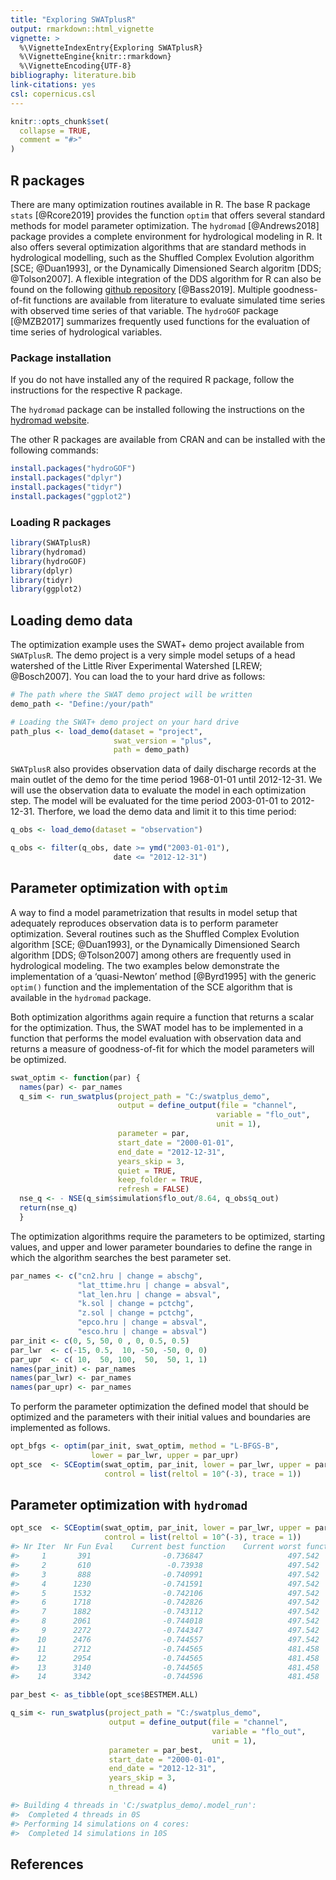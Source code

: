 ```yaml
---
title: "Exploring SWATplusR"
output: rmarkdown::html_vignette
vignette: >
  %\VignetteIndexEntry{Exploring SWATplusR}
  %\VignetteEngine{knitr::rmarkdown}
  %\VignetteEncoding{UTF-8}
bibliography: literature.bib
link-citations: yes
csl: copernicus.csl
---
```


```r
knitr::opts_chunk$set(
  collapse = TRUE,
  comment = "#>"
)
```

## R packages

There are many optimization routines available in R. The base R package `stats` [@Rcore2019] provides the function `optim` that offers several standard methods for model parameter optimization. The `hydromad` [@Andrews2018] package provides a complete environment for hydrological modeling in R. It also offers several optimization algorithms that are standard methods in hydrological modelling, such as the Shuffled Complex Evolution algorithm [SCE; @Duan1993], or the Dynamically Dimensioned Search algoritm [DDS; @Tolson2007].  A flexible integration of the DDS algorithm for R can also be found on the following [github repository](https://github.com/bdb67/Dynamically-Dimensioned-Search) [@Bass2019]. 
Multiple goodness-of-fit functions are available from literature to evaluate simulated time series with observed time series of that variable. The `hydroGOF` package [@MZB2017] summarizes frequently used functions for the evaluation of time series of hydrological variables. 

### Package installation

If you do not have installed any of the required R package, follow the instructions for the respective R package.

The `hydromad` package can be installed following the instructions on the [hydromad website](http://hydromad.catchment.org/#installation).

The other R packages are available from CRAN and can be installed with the following commands:
```r
install.packages("hydroGOF")
install.packages("dplyr")
install.packages("tidyr")
install.packages("ggplot2")
```

### Loading R packages
```r
library(SWATplusR)
library(hydromad)
library(hydroGOF)
library(dplyr)
library(tidyr)
library(ggplot2)
```

## Loading demo data

The optimization example uses the SWAT+ demo project available from `SWATplusR`. The demo project is a very simple model setups of a head watershed of the Little River Experimental Watershed [LREW; @Bosch2007]. You can load the to your hard drive as follows:

```r
# The path where the SWAT demo project will be written
demo_path <- "Define:/your/path"

# Loading the SWAT+ demo project on your hard drive
path_plus <- load_demo(dataset = "project",
                       swat_version = "plus",
                       path = demo_path)
```

`SWATplusR` also provides observation data of daily discharge records at the main outlet of the demo for the time period 1968-01-01 until 2012-12-31. We will use the observation data to evaluate the model in each optimization step. The model will be evaluated for the time period 2003-01-01 to 2012-12-31. Therfore, we load the demo data and limit it to this time period:

```r
q_obs <- load_demo(dataset = "observation")

q_obs <- filter(q_obs, date >= ymd("2003-01-01"),
                       date <= "2012-12-31")
```

## Parameter optimization with `optim`

A way to find a model parametrization that results in model setup that adequately reproduces observation data is to perform parameter optimization. Several routines such as the Shuffled Complex Evolution algorithm [SCE; @Duan1993], or the Dynamically Dimensioned Search algorithm [DDS; @Tolson2007] among others are frequently used in hydrological modeling. The two examples below demonstrate the implementation of a 'quasi-Newton' method [@Byrd1995] with the generic `optim()` function and the implementation of the SCE algorithm that is available in the `hydromad` package.

Both optimization algorithms again require a function that returns a scalar for the optimization. Thus, the SWAT model has to be implemented in a function that performs the model evaluation with observation data and returns a measure of goodness-of-fit for which the model parameters will be optimized.

```r
swat_optim <- function(par) {
  names(par) <- par_names
  q_sim <- run_swatplus(project_path = "C:/swatplus_demo",
                        output = define_output(file = "channel",
                                              variable = "flo_out",
                                              unit = 1),
                        parameter = par,
                        start_date = "2000-01-01",
                        end_date = "2012-12-31",
                        years_skip = 3,
                        quiet = TRUE,
                        keep_folder = TRUE,
                        refresh = FALSE)
  nse_q <- - NSE(q_sim$simulation$flo_out/8.64, q_obs$q_out)
  return(nse_q)
  }
```

The optimization algorithms require the parameters to be optimized, starting values, and upper and lower parameter boundaries to define the range in which the algorithm searches the best parameter set.

```r
par_names <- c("cn2.hru | change = abschg",
               "lat_ttime.hru | change = absval",
               "lat_len.hru | change = absval",
               "k.sol | change = pctchg",
               "z.sol | change = pctchg",
               "epco.hru | change = absval",
               "esco.hru | change = absval")
par_init <- c(0, 5, 50, 0 , 0, 0.5, 0.5)
par_lwr  <- c(-15, 0.5,  10, -50, -50, 0, 0)
par_upr  <- c( 10,  50, 100,  50,  50, 1, 1)
names(par_init) <- par_names
names(par_lwr) <- par_names
names(par_upr) <- par_names
```

To perform the parameter optimization the defined model that should be optimized and the parameters with their initial values and boundaries are implemented as follows.

```r
opt_bfgs <- optim(par_init, swat_optim, method = "L-BFGS-B",
                  lower = par_lwr, upper = par_upr)
opt_sce  <- SCEoptim(swat_optim, par_init, lower = par_lwr, upper = par_upr,
                     control = list(reltol = 10^(-3), trace = 1))
```
## Parameter optimization with `hydromad`

```r
opt_sce  <- SCEoptim(swat_optim, par_init, lower = par_lwr, upper = par_upr,
                     control = list(reltol = 10^(-3), trace = 1))
#> Nr Iter  Nr Fun Eval    Current best function    Current worst function
#>     1       391                -0.736847                   497.542
#>     2       610                 -0.73938                   497.542
#>     3       888                -0.740991                   497.542
#>     4      1230                -0.741591                   497.542
#>     5      1532                -0.742106                   497.542
#>     6      1718                -0.742826                   497.542
#>     7      1882                -0.743112                   497.542
#>     8      2061                -0.744018                   497.542
#>     9      2272                -0.744347                   497.542
#>    10      2476                -0.744557                   497.542
#>    11      2712                -0.744565                   481.458
#>    12      2954                -0.744565                   481.458
#>    13      3140                -0.744565                   481.458
#>    14      3342                -0.744596                   481.458
```

```r
par_best <- as_tibble(opt_sce$BESTMEM.ALL)

q_sim <- run_swatplus(project_path = "C:/swatplus_demo",
                      output = define_output(file = "channel",
                                             variable = "flo_out",
                                             unit = 1),
                      parameter = par_best,
                      start_date = "2000-01-01",
                      end_date = "2012-12-31",
                      years_skip = 3,
                      n_thread = 4)

#> Building 4 threads in 'C:/swatplus_demo/.model_run': 
#>  Completed 4 threads in 0S                                                  
#> Performing 14 simulations on 4 cores: 
#>  Completed 14 simulations in 10S 
```

## References
